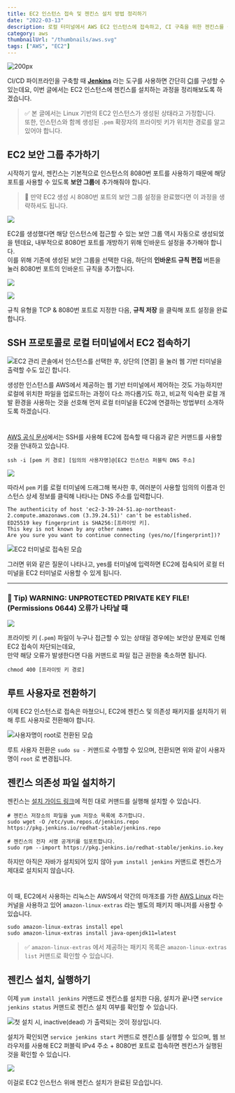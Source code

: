 ```yaml
---
title: EC2 인스턴스 접속 및 젠킨스 설치 방법 정리하기
date: "2022-03-13"
description: 로컬 터미널에서 AWS EC2 인스턴스에 접속하고, CI 구축을 위한 젠킨스를 설치해 봅니다.
category: aws
thumbnailUrl: "/thumbnails/aws.svg"
tags: ["AWS", "EC2"]
---
```


![](/posts/EC2-인스턴스-접속-및-젠킨스-설치방법-정리하기/0.svg "200px")

CI/CD 파이프라인을 구축할 때 **[Jenkins](https://www.jenkins.io/)** 라는 도구를 사용하면 간단히 [CI](https://aws.amazon.com/ko/devops/continuous-integration/)를 구성할 수 있는데요, 이번 글에서는 EC2 인스턴스에 젠킨스를 설치하는 과정을 정리해보도록 하겠습니다.

> ✅ 본 글에서는 Linux 기반의 EC2 인스턴스가 생성된 상태라고 가정합니다.  
> 또한, 인스턴스와 함께 생성된 `.pem` 확장자의 프라이빗 키가 위치한 경로를 알고 있어야 합니다.

## EC2 보안 그룹 추가하기

시작하기 앞서, 젠킨스는 기본적으로 인스턴스의 8080번 포트를 사용하기 때문에 해당 포트를 사용할 수 있도록 **보안 그룹**에 추가해줘야 합니다.

> 🚨 만약 EC2 생성 시 8080번 포트의 보안 그룹 설정을 완료했다면 이 과정을 생략하셔도 됩니다.

![](/posts/EC2-인스턴스-접속-및-젠킨스-설치방법-정리하기/8.png)

EC2를 생성했다면 해당 인스턴스에 접근할 수 있는 보안 그룹 역시 자동으로 생성되었을 텐데요, 내부적으로 8080번 포트를 개방하기 위해 인바운드 설정을 추가해야 합니다.  
이를 위해 기존에 생성된 보안 그룹을 선택한 다음, 하단의 **인바운드 규칙 편집** 버튼을 눌러 8080번 포트의 인바운드 규칙을 추가합니다.

![](/posts/EC2-인스턴스-접속-및-젠킨스-설치방법-정리하기/10.png)

![](/posts/EC2-인스턴스-접속-및-젠킨스-설치방법-정리하기/9.png)

규칙 유형을 TCP & 8080번 포트로 지정한 다음, **규칙 저장** 을 클릭해 포트 설정을 완료합니다.

## SSH 프로토콜로 로컬 터미널에서 EC2 접속하기

![EC2 관리 콘솔에서 인스턴스를 선택한 후, 상단의 [연결] 을 눌러 웹 기반 터미널을 출력할 수도 있긴 합니다.](/posts/EC2-인스턴스-접속-및-젠킨스-설치방법-정리하기/1.png "700px")

생성한 인스턴스를 AWS에서 제공하는 웹 기반 터미널에서 제어하는 것도 가능하지만 로컬에 위치한 파일을 업로드하는 과정이 다소 까다롭기도 하고, 비교적 익숙한 로컬 개발 환경을 사용하는 것을 선호해 먼저 로컬 터미널을 EC2에 연결하는 방법부터 소개하도록 하겠습니다.

#

[AWS 공식 문서](https://docs.aws.amazon.com/ko_kr/AWSEC2/latest/UserGuide/AccessingInstancesLinux.html)에서는 SSH를 사용해 EC2에 접속할 때 다음과 같은 커맨드를 사용할 것을 안내하고 있습니다.

```shell
ssh -i [pem 키 경로] [임의의 사용자명]@[EC2 인스턴스 퍼블릭 DNS 주소]
```

![](/posts/EC2-인스턴스-접속-및-젠킨스-설치방법-정리하기/2.png)

따라서 `pem` 키를 로컬 터미널에 드래그해 복사한 후, 여러분이 사용할 임의의 이름과 인스턴스 상세 정보를 클릭해 나타나는 DNS 주소를 입력합니다.

```
The authenticity of host 'ec2-3-39-24-51.ap-northeast-2.compute.amazonaws.com (3.39.24.51)' can't be established.
ED25519 key fingerprint is SHA256:[프라이빗 키].
This key is not known by any other names
Are you sure you want to continue connecting (yes/no/[fingerprint])?
```

![EC2 터미널로 접속된 모습](/posts/EC2-인스턴스-접속-및-젠킨스-설치방법-정리하기/3.png)

그러면 위와 같은 질문이 나타나고, yes를 터미널에 입력하면 EC2에 접속되어 로컬 터미널을 EC2 터미널로 사용할 수 있게 됩니다.

---

### 🚨 Tip) WARNING: UNPROTECTED PRIVATE KEY FILE! (Permissions 0644) 오류가 나타날 때

![](/posts/EC2-인스턴스-접속-및-젠킨스-설치방법-정리하기/4.png)

프라이빗 키 (`.pem`) 파일이 누구나 접근할 수 있는 상태일 경우에는 보안상 문제로 인해 EC2 접속이 차단되는데요,  
 만약 해당 오류가 발생한다면 다음 커맨드로 파일 접근 권한을 축소하면 됩니다.

```shell
chmod 400 [프라이빗 키 경로]
```

## 루트 사용자로 전환하기

이제 EC2 인스턴스로 접속은 마쳤으니, EC2에 젠킨스 및 의존성 패키지를 설치하기 위해 루트 사용자로 전환해야 합니다.

![사용자명이 root로 전환된 모습](/posts/EC2-인스턴스-접속-및-젠킨스-설치방법-정리하기/5.png)

루트 사용자 전환은 `sudo su -` 커맨드로 수행할 수 있으며, 전환되면 위와 같이 사용자명이 `root` 로 변경됩니다.

## 젠킨스 의존성 파일 설치하기

젠킨스는 [설치 가이드 링크](https://pkg.jenkins.io/redhat-stable/)에 적힌 대로 커맨드를 실행해 설치할 수 있습니다.

```shell
# 젠킨스 저장소의 파일을 yum 저장소 목록에 추가합니다.
sudo wget -O /etc/yum.repos.d/jenkins.repo https://pkg.jenkins.io/redhat-stable/jenkins.repo

# 젠킨스의 전자 서명 공개키를 임포트합니다.
sudo rpm --import https://pkg.jenkins.io/redhat-stable/jenkins.io.key
```

하지만 아직은 자바가 설치되어 있지 않아 `yum install jenkins` 커맨드로 젠킨스가 제대로 설치되지 않습니다.

#

이 때, EC2에서 사용하는 리눅스는 AWS에서 약간의 마개조를 가한 [AWS Linux](https://aws.amazon.com/ko/amazon-linux-2/?refid=4c74fd91-5632-4f18-ac76-a6c66c92e185&amazon-linux-whats-new.sort-by=item.additionalFields.postDateTime&amazon-linux-whats-new.sort-order=desc) 라는 커널을 사용하고 있어 `amazon-linux-extras` 라는 별도의 패키지 매니저를 사용할 수 있습니다.

```shell
sudo amazon-linux-extras install epel
sudo amazon-linux-extras install java-openjdk11=latest
```

> ✅ `amazon-linux-extras` 에서 제공하는 패키지 목록은 `amazon-linux-extras list` 커맨드로 확인할 수 있습니다.

## 젠킨스 설치, 실행하기

이제 `yum install jenkins` 커맨드로 젠킨스를 설치한 다음, 설치가 끝나면 `service jenkins status` 커맨드로 젠킨스 설치 여부를 확인할 수 있습니다.

![첫 설치 시, inactive(dead) 가 출력되는 것이 정상입니다.](/posts/EC2-인스턴스-접속-및-젠킨스-설치방법-정리하기/6.png)

설치가 확인되면 `service jenkins start` 커맨드로 젠킨스를 실행할 수 있으며, 웹 브라우저를 사용해 EC2 퍼블릭 IPv4 주소 + 8080번 포트로 접속하면 젠킨스가 실행된 것을 확인할 수 있습니다.

![](/posts/EC2-인스턴스-접속-및-젠킨스-설치방법-정리하기/7.png)

이걸로 EC2 인스턴스 위애 젠킨스 설치가 완료된 모습입니다.
